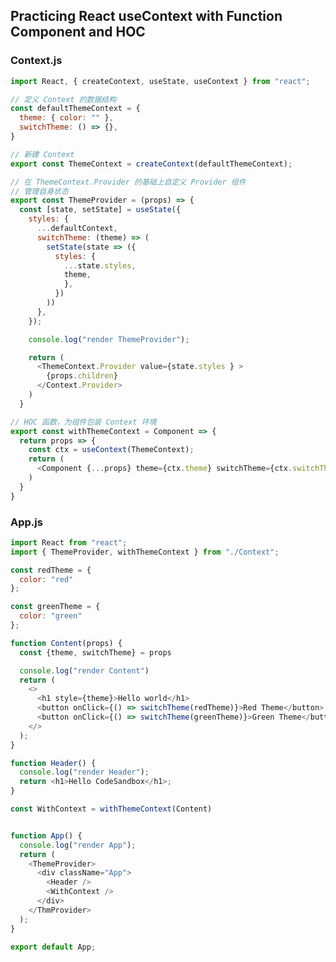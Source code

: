 ## Practicing React useContext with Function Component and HOC

### Context.js
```javascript
import React, { createContext, useState, useContext } from "react";

// 定义 Context 的数据结构
const defaultThemeContext = {
  theme: { color: "" },
  switchTheme: () => {},
}

// 新建 Context
export const ThemeContext = createContext(defaultThemeContext);

// 在 ThemeContext.Provider 的基础上自定义 Provider 组件
// 管理自身状态
export const ThemeProvider = (props) => {
  const [state, setState] = useState({
    styles: {
      ...defaultContext,
      switchTheme: (theme) => (
        setState(state => ({
          styles: { 
            ...state.styles, 
            theme,
            },
          })
        ))
      },
    });

    console.log("render ThemeProvider");

    return (
      <ThemeContext.Provider value={state.styles } >
        {props.children}
      </Context.Provider>
    )
  }

// HOC 函数，为组件包装 Context 环境
export const withThemeContext = Component => {
  return props => {
    const ctx = useContext(ThemeContext);
    return (
      <Component {...props} theme={ctx.theme} switchTheme={ctx.switchTheme}/>
    )
  }
}
```

### App.js
```javascript
import React from "react";
import { ThemeProvider, withThemeContext } from "./Context";

const redTheme = {
  color: "red"
};

const greenTheme = {
  color: "green"
};

function Content(props) {
  const {theme, switchTheme} = props

  console.log("render Content")
  return (
    <>
      <h1 style={theme}>Hello world</h1>
      <button onClick={() => switchTheme(redTheme)}>Red Theme</button>
      <button onClick={() => switchTheme(greenTheme)}>Green Theme</button>
    </>
  );
}

function Header() {
  console.log("render Header");
  return <h1>Hello CodeSandbox</h1>;
}

const WithContext = withThemeContext(Content)


function App() {
  console.log("render App");
  return (
    <ThemeProvider>
      <div className="App">
        <Header />
        <WithContext />
      </div>
    </ThmProvider>
  );
}

export default App;
```



